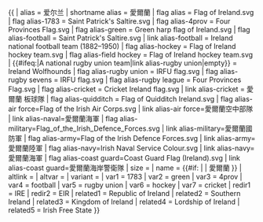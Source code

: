 {{ {{{1<noinclude>|country showdata</noinclude>}}}
| alias = 爱尔兰
| shortname alias = 愛爾蘭
| flag alias = Flag of Ireland.svg
| flag alias-1783 = Saint Patrick's Saltire.svg
| flag alias-4prov = Four Provinces Flag.svg
| flag alias-green = Green harp flag of Ireland.svg
| flag alias-football = Saint Patrick's Saltire.svg
| link alias-football = Ireland national football team (1882–1950)
| flag alias-hockey = Flag of Ireland hockey team.svg
| flag alias-field hockey = Flag of Ireland hockey team.svg
| {{#ifeq:{{{altlink}}}|A national rugby union team|link alias-rugby union|empty}} = Ireland Wolfhounds
| flag alias-rugby union = IRFU flag.svg
| flag alias-rugby sevens = IRFU flag.svg
| flag alias-rugby league = Four Provinces Flag.svg
| flag alias-cricket = Cricket Ireland flag.svg
| link alias-cricket = 愛爾蘭{{{mw|}}} {{{age|}}}板球隊
| flag alias-quidditch = Flag of Quidditch Ireland.svg
| flag alias-air force=Flag of the Irish Air Corps.svg
| link alias-air force=愛爾蘭空中部隊
| link alias-naval=愛爾蘭海軍
| flag alias-military=Flag_of_the_Irish_Defence_Forces.svg
| link alias-military=愛爾蘭國防軍
| flag alias-army=Flag of the Irish Defence Forces.svg
| link alias-army=愛爾蘭陸軍
| flag alias-navy=Irish Naval Service Colour.svg
| link alias-navy=愛爾蘭海軍
| flag alias-coast guard=Coast Guard Flag (Ireland).svg
| link alias-coast guard=愛爾蘭海岸警衛隊
| size = {{{size|}}}
| name = {{#if: {{{name|}}} | {{{name|}}} | 愛爾蘭 }}
| altlink = {{{altlink|}}}
| altvar = {{{altvar|}}}
| variant = {{{variant|}}}
<noinclude>
| var1 = 1783
| var2 = green
| var3 = 4prov
| var4 = football
| var5 = rugby union
| var6 = hockey
| var7 = cricket
| redir1 = IRE
| redir2 = EIR
| related1 = Republic of Ireland
| related2 = Southern Ireland
| related3 = Kingdom of Ireland
| related4 = Lordship of Ireland
| related5 = Irish Free State
</noinclude>
}}
